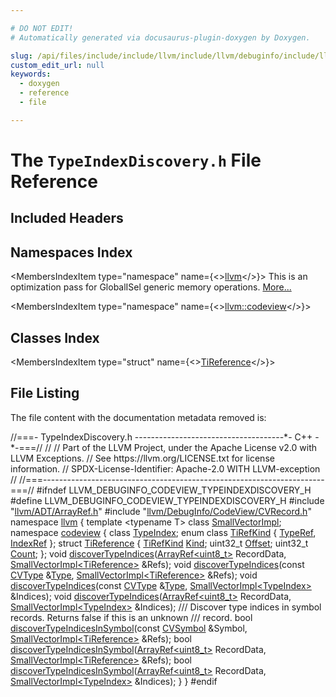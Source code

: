 ```yaml
---

# DO NOT EDIT!
# Automatically generated via docusaurus-plugin-doxygen by Doxygen.

slug: /api/files/include/include/llvm/include/llvm/debuginfo/include/llvm/debuginfo/codeview/typeindexdiscovery-h
custom_edit_url: null
keywords:
  - doxygen
  - reference
  - file

---
```





# The `TypeIndexDiscovery.h` File Reference

<DoxygenPage pluginConfig={pluginConfig}>



## Included Headers

<IncludesList>
<IncludesListItem
  filePath="llvm/ADT/ArrayRef.h"
  permalink="/docs/api/files/include/include/llvm/include/llvm/adt/arrayref-h"
  isLocal="true" />
<IncludesListItem
  filePath="llvm/DebugInfo/CodeView/CVRecord.h"
  permalink="/docs/api/files/include/include/llvm/include/llvm/debuginfo/include/llvm/debuginfo/codeview/cvrecord-h"
  isLocal="true" />
</IncludesList>

## Namespaces Index

<MembersIndex>

<MembersIndexItem
  type="namespace"
  name={<><a href="/docs/api/namespaces/llvm">llvm</a></>}>
This is an optimization pass for GlobalISel generic memory operations. <a href="/docs/api/namespaces/llvm/#details">More...</a>
</MembersIndexItem>

<MembersIndexItem
  type="namespace"
  name={<><a href="/docs/api/namespaces/llvm/codeview">llvm::codeview</a></>}>
</MembersIndexItem>

</MembersIndex>

## Classes Index

<MembersIndex>

<MembersIndexItem
  type="struct"
  name={<><a href="/docs/api/structs/llvm/codeview/tireference">TiReference</a></>}>
</MembersIndexItem>

</MembersIndex>


## File Listing

The file content with the documentation metadata removed is:

<ProgramListing>

<Link id="l00001" /><CodeLine lineNumber="1"><Highlight kind="comment">//===- TypeIndexDiscovery.h -------------------------------------&#42;- C++ -&#42;-===//</Highlight><Highlight kind="normal"></Highlight></CodeLine>
<Link id="l00002" /><CodeLine lineNumber="2"><Highlight kind="normal"></Highlight><Highlight kind="comment">//</Highlight><Highlight kind="normal"></Highlight></CodeLine>
<Link id="l00003" /><CodeLine lineNumber="3"><Highlight kind="normal"></Highlight><Highlight kind="comment">// Part of the LLVM Project, under the Apache License v2.0 with LLVM Exceptions.</Highlight><Highlight kind="normal"></Highlight></CodeLine>
<Link id="l00004" /><CodeLine lineNumber="4"><Highlight kind="normal"></Highlight><Highlight kind="comment">// See https://llvm.org/LICENSE.txt for license information.</Highlight><Highlight kind="normal"></Highlight></CodeLine>
<Link id="l00005" /><CodeLine lineNumber="5"><Highlight kind="normal"></Highlight><Highlight kind="comment">// SPDX-License-Identifier: Apache-2.0 WITH LLVM-exception</Highlight><Highlight kind="normal"></Highlight></CodeLine>
<Link id="l00006" /><CodeLine lineNumber="6"><Highlight kind="normal"></Highlight><Highlight kind="comment">//</Highlight><Highlight kind="normal"></Highlight></CodeLine>
<Link id="l00007" /><CodeLine lineNumber="7"><Highlight kind="normal"></Highlight><Highlight kind="comment">//===----------------------------------------------------------------------===//</Highlight><Highlight kind="normal"></Highlight></CodeLine>
<Link id="l00008" /><CodeLine lineNumber="8"><Highlight kind="normal"></Highlight></CodeLine>
<Link id="l00009" /><CodeLine lineNumber="9"><Highlight kind="normal"></Highlight><Highlight kind="preprocessor">#ifndef LLVM&#95;DEBUGINFO&#95;CODEVIEW&#95;TYPEINDEXDISCOVERY&#95;H</Highlight><Highlight kind="normal"></Highlight></CodeLine>
<Link id="l00010" /><CodeLine lineNumber="10"><Highlight kind="normal"></Highlight><Highlight kind="preprocessor">#define LLVM&#95;DEBUGINFO&#95;CODEVIEW&#95;TYPEINDEXDISCOVERY&#95;H</Highlight><Highlight kind="normal"></Highlight></CodeLine>
<Link id="l00011" /><CodeLine lineNumber="11"><Highlight kind="normal"></Highlight></CodeLine>
<Link id="l00012" /><CodeLine lineNumber="12"><Highlight kind="normal"></Highlight><Highlight kind="preprocessor">#include &quot;<a href="/docs/api/files/include/include/llvm/include/llvm/adt/arrayref-h">llvm/ADT/ArrayRef.h</a>&quot;</Highlight><Highlight kind="normal"></Highlight></CodeLine>
<Link id="l00013" /><CodeLine lineNumber="13"><Highlight kind="normal"></Highlight><Highlight kind="preprocessor">#include &quot;<a href="/docs/api/files/include/include/llvm/include/llvm/debuginfo/include/llvm/debuginfo/codeview/cvrecord-h">llvm/DebugInfo/CodeView/CVRecord.h</a>&quot;</Highlight><Highlight kind="normal"></Highlight></CodeLine>
<Link id="l00014" /><CodeLine lineNumber="14"><Highlight kind="normal"></Highlight></CodeLine>
<Link id="l00015" /><CodeLine lineNumber="15"><Highlight kind="normal"></Highlight><Highlight kind="keyword">namespace </Highlight><Highlight kind="normal"><a href="/docs/api/namespaces/llvm">llvm</a> &#123;</Highlight></CodeLine>
<Link id="l00016" /><CodeLine lineNumber="16"><Highlight kind="normal"></Highlight><Highlight kind="keyword">template</Highlight><Highlight kind="normal"> &lt;</Highlight><Highlight kind="keyword">typename</Highlight><Highlight kind="normal"> T&gt; </Highlight><Highlight kind="keyword">class </Highlight><Highlight kind="normal"><a href="/docs/api/classes/llvm/smallvectorimpl">SmallVectorImpl</a>;</Highlight></CodeLine>
<Link id="l00017" /><CodeLine lineNumber="17"><Highlight kind="normal"></Highlight><Highlight kind="keyword">namespace </Highlight><Highlight kind="normal"><a href="/docs/api/namespaces/llvm/codeview">codeview</a> &#123;</Highlight></CodeLine>
<Link id="l00018" /><CodeLine lineNumber="18"><Highlight kind="normal"></Highlight><Highlight kind="keyword">class </Highlight><Highlight kind="normal"><a href="/docs/api/classes/llvm/codeview/typeindex">TypeIndex</a>;</Highlight></CodeLine>
<Link id="l00019" /><CodeLine lineNumber="19" lineLink="/docs/api/namespaces/llvm/codeview/#a15b96719effacbb3d6e211f4ef768d98ae4b32150368e5a8a701eb52dc75c769f"><Highlight kind="normal"></Highlight><Highlight kind="keyword">enum class</Highlight><Highlight kind="normal"> <a href="/docs/api/namespaces/llvm/codeview/#a15b96719effacbb3d6e211f4ef768d98">TiRefKind</a> &#123; <a href="/docs/api/namespaces/llvm/codeview/#a15b96719effacbb3d6e211f4ef768d98a5a2393a91d8bbd23f8fd97b38d660498">TypeRef</a>, <a href="/docs/api/namespaces/llvm/codeview/#a15b96719effacbb3d6e211f4ef768d98ae4b32150368e5a8a701eb52dc75c769f">IndexRef</a> &#125;;</Highlight></CodeLine>
<Link id="l00020" /><CodeLine lineNumber="20" lineLink="/docs/api/structs/llvm/codeview/tireference"><Highlight kind="normal"></Highlight><Highlight kind="keyword">struct </Highlight><Highlight kind="normal"><a href="/docs/api/structs/llvm/codeview/tireference">TiReference</a> &#123;</Highlight></CodeLine>
<Link id="l00021" /><CodeLine lineNumber="21" lineLink="/docs/api/structs/llvm/codeview/tireference/#af5e20f84398e6f9744dbb7c5a5850f69"><Highlight kind="normal">  <a href="/docs/api/namespaces/llvm/codeview/#a15b96719effacbb3d6e211f4ef768d98">TiRefKind</a> <a href="/docs/api/structs/llvm/codeview/tireference/#af5e20f84398e6f9744dbb7c5a5850f69">Kind</a>;</Highlight></CodeLine>
<Link id="l00022" /><CodeLine lineNumber="22" lineLink="/docs/api/structs/llvm/codeview/tireference/#a103ea6fd6f53ca466705bdfbfa9ef18f"><Highlight kind="normal">  uint32&#95;t <a href="/docs/api/structs/llvm/codeview/tireference/#a103ea6fd6f53ca466705bdfbfa9ef18f">Offset</a>;</Highlight></CodeLine>
<Link id="l00023" /><CodeLine lineNumber="23" lineLink="/docs/api/structs/llvm/codeview/tireference/#a952fa7de091adb80266532c023a43840"><Highlight kind="normal">  uint32&#95;t <a href="/docs/api/structs/llvm/codeview/tireference/#a952fa7de091adb80266532c023a43840">Count</a>;</Highlight></CodeLine>
<Link id="l00024" /><CodeLine lineNumber="24"><Highlight kind="normal">&#125;;</Highlight></CodeLine>
<Link id="l00025" /><CodeLine lineNumber="25"><Highlight kind="normal"></Highlight></CodeLine>
<Link id="l00026" /><CodeLine lineNumber="26"><Highlight kind="normal"></Highlight><Highlight kind="keywordtype">void</Highlight><Highlight kind="normal"> <a href="/docs/api/namespaces/llvm/codeview/#a472577b022e0997fbd409d82078df025">discoverTypeIndices</a>(<a href="/docs/api/classes/llvm/arrayref">ArrayRef&lt;uint8&#95;t&gt;</a> RecordData,</Highlight></CodeLine>
<Link id="l00027" /><CodeLine lineNumber="27"><Highlight kind="normal">                         <a href="/docs/api/classes/llvm/smallvectorimpl">SmallVectorImpl&lt;TiReference&gt;</a> &amp;Refs);</Highlight></CodeLine>
<Link id="l00028" /><CodeLine lineNumber="28"><Highlight kind="normal"></Highlight><Highlight kind="keywordtype">void</Highlight><Highlight kind="normal"> <a href="/docs/api/namespaces/llvm/codeview/#a472577b022e0997fbd409d82078df025">discoverTypeIndices</a>(</Highlight><Highlight kind="keyword">const</Highlight><Highlight kind="normal"> <a href="/docs/api/namespaces/llvm/codeview/#a238eda31f74c0f0f3224f71b50b7d165">CVType</a> &amp;<a href="/docs/api/classes/llvm/type">Type</a>,</Highlight></CodeLine>
<Link id="l00029" /><CodeLine lineNumber="29"><Highlight kind="normal">                         <a href="/docs/api/classes/llvm/smallvectorimpl">SmallVectorImpl&lt;TiReference&gt;</a> &amp;Refs);</Highlight></CodeLine>
<Link id="l00030" /><CodeLine lineNumber="30"><Highlight kind="normal"></Highlight><Highlight kind="keywordtype">void</Highlight><Highlight kind="normal"> <a href="/docs/api/namespaces/llvm/codeview/#a472577b022e0997fbd409d82078df025">discoverTypeIndices</a>(</Highlight><Highlight kind="keyword">const</Highlight><Highlight kind="normal"> <a href="/docs/api/namespaces/llvm/codeview/#a238eda31f74c0f0f3224f71b50b7d165">CVType</a> &amp;<a href="/docs/api/classes/llvm/type">Type</a>,</Highlight></CodeLine>
<Link id="l00031" /><CodeLine lineNumber="31"><Highlight kind="normal">                         <a href="/docs/api/classes/llvm/smallvectorimpl">SmallVectorImpl&lt;TypeIndex&gt;</a> &amp;Indices);</Highlight></CodeLine>
<Link id="l00032" /><CodeLine lineNumber="32"><Highlight kind="normal"></Highlight><Highlight kind="keywordtype">void</Highlight><Highlight kind="normal"> <a href="/docs/api/namespaces/llvm/codeview/#a472577b022e0997fbd409d82078df025">discoverTypeIndices</a>(<a href="/docs/api/classes/llvm/arrayref">ArrayRef&lt;uint8&#95;t&gt;</a> RecordData,</Highlight></CodeLine>
<Link id="l00033" /><CodeLine lineNumber="33"><Highlight kind="normal">                         <a href="/docs/api/classes/llvm/smallvectorimpl">SmallVectorImpl&lt;TypeIndex&gt;</a> &amp;Indices);</Highlight></CodeLine>
<Link id="l00034" /><CodeLine lineNumber="34"><Highlight kind="normal"></Highlight><Highlight kind="comment"></Highlight></CodeLine>
<Link id="l00035" /><CodeLine lineNumber="35"><Highlight kind="comment">/// Discover type indices in symbol records. Returns false if this is an unknown</Highlight></CodeLine>
<Link id="l00036" /><CodeLine lineNumber="36"><Highlight kind="comment">/// record.</Highlight><Highlight kind="normal"></Highlight></CodeLine>
<Link id="l00037" /><CodeLine lineNumber="37"><Highlight kind="normal"></Highlight><Highlight kind="keywordtype">bool</Highlight><Highlight kind="normal"> <a href="/docs/api/namespaces/llvm/codeview/#a13ac613b895f170feaee6616a75e05fc">discoverTypeIndicesInSymbol</a>(</Highlight><Highlight kind="keyword">const</Highlight><Highlight kind="normal"> <a href="/docs/api/namespaces/llvm/codeview/#a5cc6234b75e6212142e2a91d34af146f">CVSymbol</a> &amp;Symbol,</Highlight></CodeLine>
<Link id="l00038" /><CodeLine lineNumber="38"><Highlight kind="normal">                                 <a href="/docs/api/classes/llvm/smallvectorimpl">SmallVectorImpl&lt;TiReference&gt;</a> &amp;Refs);</Highlight></CodeLine>
<Link id="l00039" /><CodeLine lineNumber="39"><Highlight kind="normal"></Highlight><Highlight kind="keywordtype">bool</Highlight><Highlight kind="normal"> <a href="/docs/api/namespaces/llvm/codeview/#a13ac613b895f170feaee6616a75e05fc">discoverTypeIndicesInSymbol</a>(<a href="/docs/api/classes/llvm/arrayref">ArrayRef&lt;uint8&#95;t&gt;</a> RecordData,</Highlight></CodeLine>
<Link id="l00040" /><CodeLine lineNumber="40"><Highlight kind="normal">                                 <a href="/docs/api/classes/llvm/smallvectorimpl">SmallVectorImpl&lt;TiReference&gt;</a> &amp;Refs);</Highlight></CodeLine>
<Link id="l00041" /><CodeLine lineNumber="41"><Highlight kind="normal"></Highlight><Highlight kind="keywordtype">bool</Highlight><Highlight kind="normal"> <a href="/docs/api/namespaces/llvm/codeview/#a13ac613b895f170feaee6616a75e05fc">discoverTypeIndicesInSymbol</a>(<a href="/docs/api/classes/llvm/arrayref">ArrayRef&lt;uint8&#95;t&gt;</a> RecordData,</Highlight></CodeLine>
<Link id="l00042" /><CodeLine lineNumber="42"><Highlight kind="normal">                                 <a href="/docs/api/classes/llvm/smallvectorimpl">SmallVectorImpl&lt;TypeIndex&gt;</a> &amp;Indices);</Highlight></CodeLine>
<Link id="l00043" /><CodeLine lineNumber="43"><Highlight kind="normal">&#125;</Highlight></CodeLine>
<Link id="l00044" /><CodeLine lineNumber="44"><Highlight kind="normal">&#125;</Highlight></CodeLine>
<Link id="l00045" /><CodeLine lineNumber="45"><Highlight kind="normal"></Highlight></CodeLine>
<Link id="l00046" /><CodeLine lineNumber="46"><Highlight kind="normal"></Highlight><Highlight kind="preprocessor">#endif</Highlight></CodeLine>

</ProgramListing>

</DoxygenPage>

